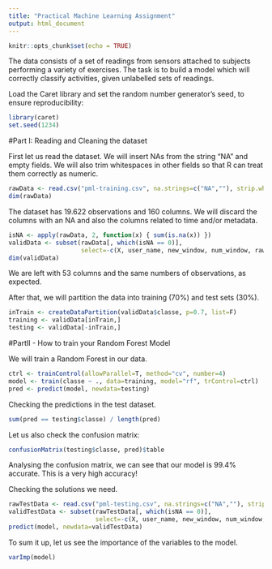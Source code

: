 ---
title: "Practical Machine Learning Assignment"
output: html_document
---

```{r setup, include=FALSE}
knitr::opts_chunk$set(echo = TRUE)
```

The data consists of a set of readings from sensors attached to subjects performing a variety of exercises. The task is to build a model which will correctly classify activities, given unlabelled sets of readings.

Load the Caret library and set the random number generator's seed, to ensure reproducibility:

```{r}
library(caret)
set.seed(1234)
```


#Part I: Reading and Cleaning the dataset

First let us read the dataset. We will insert NAs from the string "NA" and empty fields. We will
also trim whitespaces in other fields so that R can treat them correctly as numeric.

```{r}
rawData <- read.csv("pml-training.csv", na.strings=c("NA",""), strip.white=T)
dim(rawData)
```

The dataset has 19.622 observations and 160 columns. We will discard the columns with an NA and 
also the columns related to time and/or metadata.

```{r}
isNA <- apply(rawData, 2, function(x) { sum(is.na(x)) })
validData <- subset(rawData[, which(isNA == 0)], 
                    select=-c(X, user_name, new_window, num_window, raw_timestamp_part_1, raw_timestamp_part_2, cvtd_timestamp))
dim(validData)
```

We are left with 53 columns and the same numbers of observations, as expected.

After that, we will partition the data into training (70%) and test sets (30%).

```{r}
inTrain <- createDataPartition(validData$classe, p=0.7, list=F)
training <- validData[inTrain,]
testing <- validData[-inTrain,]
```

#PartII - How to train your Random Forest Model

We will train a Random Forest in our data.

```{r}
ctrl <- trainControl(allowParallel=T, method="cv", number=4)
model <- train(classe ~ ., data=training, model="rf", trControl=ctrl)
pred <- predict(model, newdata=testing)
```

Checking the predictions in the test dataset.

```{r}
sum(pred == testing$classe) / length(pred)
```

Let us also check the confusion matrix:

```{r}
confusionMatrix(testing$classe, pred)$table
```

Analysing the confusion matrix, we can see that our model is 99.4% accurate. This is a very high accuracy!

Checking the solutions we need.

```{r}
rawTestData <- read.csv("pml-testing.csv", na.strings=c("NA",""), strip.white=T)
validTestData <- subset(rawTestData[, which(isNA == 0)], 
                        select=-c(X, user_name, new_window, num_window, raw_timestamp_part_1, raw_timestamp_part_2, cvtd_timestamp))
predict(model, newdata=validTestData)
```

To sum it up, let us see the importance of the variables to the model.

```{r}
varImp(model)
```





